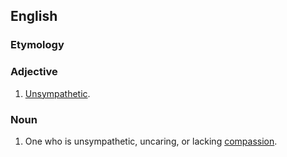 ==English==
===Etymology===
{{prefix|en|non|sympathizer}}
===Adjective===
{{en-adj|-}}

# [[unsympathetic|Unsympathetic]].

===Noun===
{{en-noun}}

# One who is unsympathetic, uncaring, or lacking [[compassion]].
